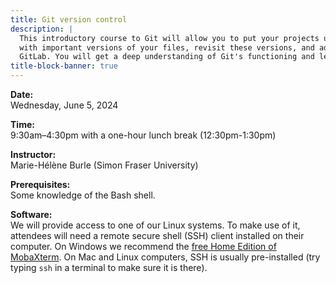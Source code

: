 ```yaml
---
title: Git version control
description: |
  This introductory course to Git will allow you to put your projects under version control, create commits
  with important versions of your files, revisit these versions, and add remotes on services such as GitHub or
  GitLab. You will get a deep understanding of Git's functioning and learn to use it from the command line.
title-block-banner: true
---
```


:::{.topdef}

**Date:** \
Wednesday, June 5, 2024

**Time:** \
9:30am–4:30pm with a one-hour lunch break (12:30pm-1:30pm)

**Instructor:** \
Marie-Hélène Burle (Simon Fraser University)

**Prerequisites:** \
Some knowledge of the Bash shell.

**Software:** \
We will provide access to one of our Linux systems. To make use of it, attendees will need a remote secure shell (SSH) client installed on their computer. On Windows we recommend the [free Home Edition of MobaXterm](https://mobaxterm.mobatek.net/download.html). On Mac and Linux computers, SSH is usually pre-installed (try typing `ssh` in a terminal to make sure it is there).

:::

<!-- <br> -->
<!-- Course notes can be found [here](https://mint.westdri.ca/git/top_intro). -->
